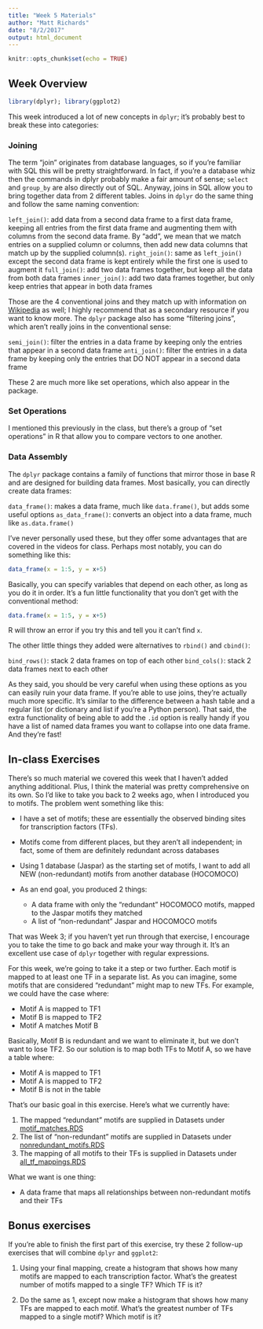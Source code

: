 ```yaml
---
title: "Week 5 Materials"
author: "Matt Richards"
date: "8/2/2017"
output: html_document
---
```


```r
knitr::opts_chunk$set(echo = TRUE)
```

## Week Overview

```r
library(dplyr); library(ggplot2)
```

This week introduced a lot of new concepts in `dplyr`; it's probably best to break these into categories:

### Joining

The term "join" originates from database languages, so if you're familiar with SQL this will be pretty straightforward. In fact, if you're a database whiz then the commands in dplyr probably make a fair amount of sense; `select` and `group_by` are also directly out of SQL. Anyway, joins in SQL allow you to bring together data from 2 different tables. Joins in `dplyr` do the same thing and follow the same naming convention:

`left_join()`: add data from a second data frame to a first data frame, keeping all entries from the first data frame and augmenting them with columns from the second data frame. By "add", we mean that we match entries on a supplied column or columns, then add new data columns that match up by the supplied column(s). 
`right_join()`: same as `left_join()` except the second data frame is kept entirely while the first one is used to augment it
`full_join()`: add two data frames together, but keep all the data from both data frames
`inner_join()`: add two data frames together, but only keep entries that appear in both data frames

Those are the 4 conventional joins and they match up with information on [Wikipedia](https://en.wikipedia.org/wiki/Join_(SQL)) as well; I highly recommend that as a secondary resource if you want to know more. The `dplyr` package also has some "filtering joins", which aren't really joins in the conventional sense:

`semi_join()`: filter the entries in a data frame by keeping only the entries that appear in a second data frame
`anti_join()`: filter the entries in a data frame by keeping only the entries that DO NOT appear in a second data frame

These 2 are much more like set operations, which also appear in the package.

### Set Operations

I mentioned this previously in the class, but there's a group of "set operations" in R that allow you to compare vectors to one another. 


### Data Assembly

The `dplyr` package contains a family of functions that mirror those in base R and are designed for building data frames. Most basically, you can directly create data frames:

`data_frame()`: makes a data frame, much like `data.frame()`, but adds some useful options
`as_data_frame()`: converts an object into a data frame, much like `as.data.frame()`

I've never personally used these, but they offer some advantages that are covered in the videos for class. Perhaps most notably, you can do something like this:

```r
data_frame(x = 1:5, y = x+5)
```

Basically, you can specify variables that depend on each other, as long as you do it in order. It's a fun little functionality that you don't get with the conventional method:

```r
data.frame(x = 1:5, y = x+5)
```
R will throw an error if you try this and tell you it can't find `x`. 

The other little things they added were alternatives to `rbind()` and `cbind()`:

`bind_rows()`: stack 2 data frames on top of each other
`bind_cols()`: stack 2 data frames next to each other

As they said, you should be very careful when using these options as you can easily ruin your data frame. If you're able to use joins, they're actually much more specific. It's similar to the difference between a hash table and a regular list (or dictionary and list if you're a Python person). That said, the extra functionality of being able to add the `.id` option is really handy if you have a list of named data frames you want to collapse into one data frame. And they're fast!


## In-class Exercises

There's so much material we covered this week that I haven't added anything additional. Plus, I think the material was pretty comprehensive on its own. So I'd like to take you back to 2 weeks ago, when I introduced you to motifs. The problem went something like this:

* I have a set of motifs; these are essentially the observed binding sites for transcription factors (TFs).
* Motifs come from different places, but they aren't all independent; in fact, some of them are definitely redundant across databases
* Using 1 database (Jaspar) as the starting set of motifs, I want to add all NEW (non-redundant) motifs from another database (HOCOMOCO)
* As an end goal, you produced 2 things:

    * A data frame with only the "redundant" HOCOMOCO motifs, mapped to the Jaspar motifs they matched
    * A list of "non-redundant" Jaspar and HOCOMOCO motifs
    
That was Week 3; if you haven't yet run through that exercise, I encourage you to take the time to go back and make your way through it. It's an excellent use case of `dplyr` together with regular expressions. 

For this week, we're going to take it a step or two further. Each motif is mapped to at least one TF in a separate list. As you can imagine, some motifs that are considered "redundant" might map to new TFs. For example, we could have the case where:

* Motif A is mapped to TF1
* Motif B is mapped to TF2
* Motif A matches Motif B

Basically, Motif B is redundant and we want to eliminate it, but we don't want to lose TF2. So our solution is to map both TFs to Motif A, so we have a table where:

* Motif A is mapped to TF1
* Motif A is mapped to TF2
* Motif B is not in the table

That's our basic goal in this exercise. Here's what we currently have:

1. The mapped "redundant" motifs are supplied in Datasets under [motif_matches.RDS](https://github.com/marichards/FH_intermediate_R/Datasets/motif_matches.RDS)
2. The list of "non-redundant" motifs are supplied in Datasets under [nonredundant_motifs.RDS](https://github.com/marichards/FH_intermediate_R/Datasets/nonredundant_motifs.RDS)
3. The mapping of all motifs to their TFs is supplied in Datasets under [all_tf_mappings.RDS](https://github.com/marichards/FH_intermediate_R/Datasets/all_tf_mappings.RDS)

What we want is one thing:

* A data frame that maps all relationships between non-redundant motifs and their TFs

## Bonus exercises

If you're able to finish the first part of this exercise, try these 2 follow-up exercises that will combine `dplyr` and `ggplot2`:

1. Using your final mapping, create a histogram that shows how many motifs are mapped to each transcription factor. What's the greatest number of motifs mapped to a single TF? Which TF is it?

2. Do the same as 1, except now make a histogram that shows how many TFs are mapped to each motif. What's the greatest number of TFs mapped to a single motif? Which motif is it? 
